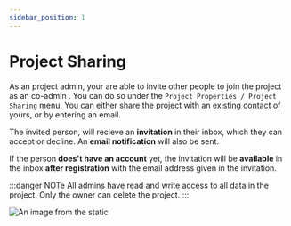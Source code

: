 ```yaml
---
sidebar_position: 1
---
```


# Project Sharing

As an project admin, your are able to invite other people to join the project as an co-admin .
You can do so under the `Project Properties / Project Sharing` menu. You can either share the project with an existing contact of yours, or by entering an email. 

The invited person, will recieve an **invitation** in their inbox, which they can accept or decline. An **email notification** will also be sent.

If the person **does't have an account** yet, the invitation will be **available** in the inbox **after registration** with the email address given in the invitation.

:::danger NOTe
 All admins have read and write access to all data in the project. Only the owner can delete the project.
:::

![An image from the static](/img/project_sharing_web.png)

